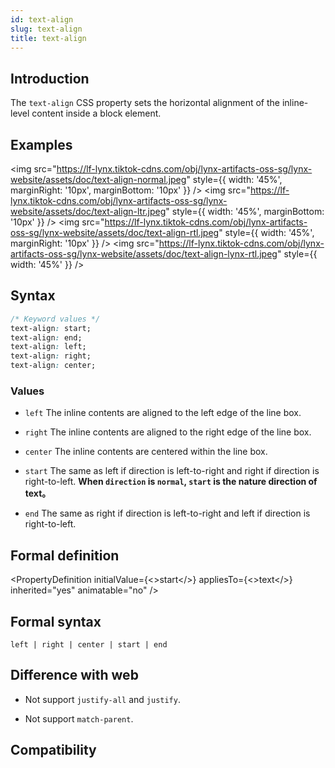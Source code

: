 ```yaml
---
id: text-align
slug: text-align
title: text-align
---
```


## Introduction

The `text-align` CSS property sets the horizontal alignment of the inline-level content inside a block element.

## Examples

<img
  src="https://lf-lynx.tiktok-cdns.com/obj/lynx-artifacts-oss-sg/lynx-website/assets/doc/text-align-normal.jpeg"
  style={{ width: '45%', marginRight: '10px', marginBottom: '10px' }}
/>
<img
  src="https://lf-lynx.tiktok-cdns.com/obj/lynx-artifacts-oss-sg/lynx-website/assets/doc/text-align-ltr.jpeg"
  style={{ width: '45%', marginBottom: '10px' }}
/>
<img
  src="https://lf-lynx.tiktok-cdns.com/obj/lynx-artifacts-oss-sg/lynx-website/assets/doc/text-align-rtl.jpeg"
  style={{ width: '45%', marginRight: '10px' }}
/>
<img
  src="https://lf-lynx.tiktok-cdns.com/obj/lynx-artifacts-oss-sg/lynx-website/assets/doc/text-align-lynx-rtl.jpeg"
  style={{ width: '45%' }}
/>

## Syntax

```css
/* Keyword values */
text-align: start;
text-align: end;
text-align: left;
text-align: right;
text-align: center;
```

### Values

- `left`
  The inline contents are aligned to the left edge of the line box.

- `right`
  The inline contents are aligned to the right edge of the line box.

- `center`
  The inline contents are centered within the line box.

- `start`
  The same as left if direction is left-to-right and right if direction is right-to-left.
  **When `direction` is `normal`, `start` is the nature direction of text。**

- `end`
  The same as right if direction is left-to-right and left if direction is right-to-left.

## Formal definition


<PropertyDefinition
  initialValue={<>start</>}
  appliesTo={<>text</>}
  inherited="yes"
  animatable="no"
/>

## Formal syntax

```
left | right | center | start | end
```

## Difference with web

- Not support `justify-all` and `justify`.

- Not support `match-parent`.

## Compatibility


<LegacyCompatTable metadata="css/properties/text-align" />
